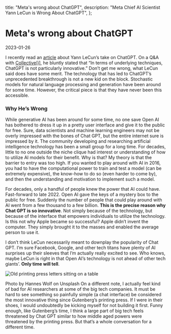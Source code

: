   title: "Meta's wrong about ChatGPT",
  description: "Meta Chief AI Scientist Yann LeCun is Wrong About ChatGPT",
};

<BackButton />

# Meta's wrong about ChatGPT

<Date>2023-01-26</Date>

I recently read an [article](https://www.techcircle.in/2023/01/25/chatgpt-is-not-particularly-innovative-meta-chief-ai-scientist) about Yann LeCun’s take on ChatGPT. On a Q&A with [Collective[i]](https://www.collectivei.com/), he bluntly stated that “In terms of underlying techniques, ChatGPT is not particularly innovative.” Don’t get me wrong, what LeCun said does have some merit. The technology that has led to ChatGPT’s unprecedented breakthrough is not a new kid on the block. Stochastic models for natural language processing and generation have been around for some time. However, the critical piece is that they have never been this accessible.

### Why He’s Wrong

While generative AI has been around for some time, no one save Open AI has bothered to dress it up in a pretty user interface and give it to the public for free. Sure, data scientists and machine learning engineers may not be overly impressed with the bones of Chat GPT, but the entire internet sure is impressed by it. The community developing and researching artificial intelligence technology has been a small group for a long time. For decades, little to no one outside the niche clique had interest or understanding of how to utilize AI models for their benefit. Why is that? My theory is that the barrier to entry was too high. If you wanted to play around with AI in 2016, you had to have the computational power to train and test a model (can be extremely expensive), the know-how to do so (even harder to come by), and then the understanding and motivation to implement such a model.

For decades, only a handful of people knew the power that AI could have. Fast-forward to late 2022. Open AI gave the keys of a mystery box to the public for free. Suddenly the number of people that could play around with AI went from a few thousand to a few billion. **This is the precise reason why Chat GPT is so innovative**. Not simply because of the technology, but because of the interface that empowers individuals to utilize the technology. Is this not why Apple became so successful? Apple didn’t invent the computer. They simply brought it to the masses and enabled the average person to use it.

I don’t think LeCun necessarily meant to downplay the popularity of Chat GPT. I’m sure Facebook, Google, and other tech titans have plenty of AI surprises up their sleeves that I’m actually really excited to see. Who knows, maybe LeCun is right in that Open AI’s technology is not ahead of other tech giants’. **Only time will tell**.

<img src="/press.png" alt="Old printing press letters sitting on a table" />

Photo by Hannes Wolf on Unsplash
On a different note, I actually feel kind of bad for AI researchers at some of the big tech companies. It must be hard to see something so painfully simple (a chat interface) be considered the most innovative thing since Gutenberg’s printing press. If I were in their shoes, I would undoubtedly be kicking myself for not building it first. Funny enough, like Gutenberg’s time, I think a large part of big tech feels threatened by Chat GPT similar to how middle aged powers were threatened by the printing press. But that’s a whole conversation for a different time.
